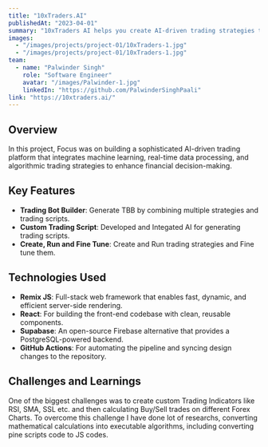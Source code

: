 ```yaml
---
title: "10xTraders.AI"
publishedAt: "2023-04-01"
summary: "10xTraders AI helps you create AI-driven trading strategies to dominate the markets. Automate trading with ease using our advanced strategy builder. Transform your trading with AI-powered strategies in minutes."
images:
  - "/images/projects/project-01/10xTraders-1.jpg"
  - "/images/projects/project-01/10xTraders-1.jpg"
team:
  - name: "Palwinder Singh"
    role: "Software Engineer"
    avatar: "/images/Palwinder-1.jpg"
    linkedIn: "https://github.com/PalwinderSinghPaali"
link: "https://10xtraders.ai/"
---
```


## Overview

In this project, Focus was on building a sophisticated AI-driven trading platform that integrates machine learning, real-time data processing, and algorithmic trading strategies to enhance financial decision-making.

## Key Features

- **Trading Bot Builder**: Generate TBB by combining multiple strategies and trading scripts.
- **Custom Trading Script**: Developed and Integated AI for generating trading scripts.
- **Create, Run and Fine Tune**: Create and Run trading strategies and Fine tune them.

## Technologies Used

- **Remix JS**: Full-stack web framework that enables fast, dynamic, and efficient server-side rendering. 
- **React**: For building the front-end codebase with clean, reusable components.
- **Supabase**: An open-source Firebase alternative that provides a PostgreSQL-powered backend.
- **GitHub Actions**: For automating the pipeline and syncing design changes to the repository.

## Challenges and Learnings

One of the biggest challenges was to create custom Trading Indicators like RSI, SMA, SSL etc. and then calculating Buy/Sell trades on different Forex Charts. To overcome this challenge I have done lot of researchs, converting mathematical calculations into executable algorithms, including converting pine scripts code to JS codes.